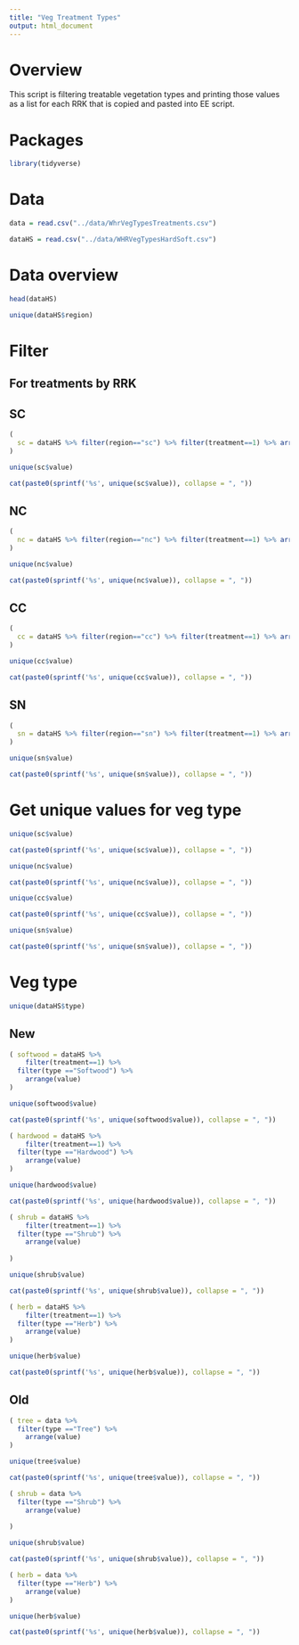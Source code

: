 ```yaml
---
title: "Veg Treatment Types"
output: html_document
---
```


# Overview

This script is filtering treatable vegetation types and printing those values as a list for each RRK that is copied and pasted into EE script.

# Packages
```r
library(tidyverse)
```

# Data
```r
data = read.csv("../data/WhrVegTypesTreatments.csv")
```

```r
dataHS = read.csv("../data/WHRVegTypesHardSoft.csv")
```

# Data overview
```r
head(dataHS)
```
```r
unique(dataHS$region)
```
# Filter

## For treatments by RRK

## SC
```r
( 
  sc = dataHS %>% filter(region=="sc") %>% filter(treatment==1) %>% arrange(value)
)
```
```r
unique(sc$value)
```
```r
cat(paste0(sprintf('%s', unique(sc$value)), collapse = ", "))
```
## NC
```r
( 
  nc = dataHS %>% filter(region=="nc") %>% filter(treatment==1) %>% arrange(value)
)
```
```r
unique(nc$value)
```
```r
cat(paste0(sprintf('%s', unique(nc$value)), collapse = ", "))
```
## CC
```r
( 
  cc = dataHS %>% filter(region=="cc") %>% filter(treatment==1) %>% arrange(value)
)
```
```r
unique(cc$value)
```
```r
cat(paste0(sprintf('%s', unique(cc$value)), collapse = ", "))
```
## SN
```r
( 
  sn = dataHS %>% filter(region=="sn") %>% filter(treatment==1) %>% arrange(value)
)
```

```r
unique(sn$value)
```
```r
cat(paste0(sprintf('%s', unique(sn$value)), collapse = ", "))
```

# Get unique values for veg type
```r
unique(sc$value)
```
```r
cat(paste0(sprintf('%s', unique(sc$value)), collapse = ", "))
```

```r
unique(nc$value)
```

```r
cat(paste0(sprintf('%s', unique(nc$value)), collapse = ", "))
```

```r
unique(cc$value)
```
```r
cat(paste0(sprintf('%s', unique(cc$value)), collapse = ", "))
```

```r
unique(sn$value)
```
```r
cat(paste0(sprintf('%s', unique(sn$value)), collapse = ", "))
```


# Veg type

```r
unique(dataHS$type)
```
## New
```r
( softwood = dataHS %>% 
    filter(treatment==1) %>%
  filter(type =="Softwood") %>% 
    arrange(value)
)
```

```r
unique(softwood$value)
```
```r
cat(paste0(sprintf('%s', unique(softwood$value)), collapse = ", "))
```

```r
( hardwood = dataHS %>% 
    filter(treatment==1) %>%
  filter(type =="Hardwood") %>% 
    arrange(value)
)
```

```r
unique(hardwood$value)
```
```r
cat(paste0(sprintf('%s', unique(hardwood$value)), collapse = ", "))
```

```r
( shrub = dataHS %>% 
    filter(treatment==1) %>%
  filter(type =="Shrub") %>% 
    arrange(value)
  
)
```

```r
unique(shrub$value)
```
```r
cat(paste0(sprintf('%s', unique(shrub$value)), collapse = ", "))
```

```r
( herb = dataHS %>% 
    filter(treatment==1) %>%
  filter(type =="Herb") %>% 
    arrange(value)
)
```

```r
unique(herb$value)
```

```r
cat(paste0(sprintf('%s', unique(herb$value)), collapse = ", "))
```

## Old
```r
( tree = data %>% 
  filter(type =="Tree") %>% 
    arrange(value)
)
```

```r
unique(tree$value)
```
```r
cat(paste0(sprintf('%s', unique(tree$value)), collapse = ", "))
```

```r
( shrub = data %>% 
  filter(type =="Shrub") %>% 
    arrange(value)
  
)
```

```r
unique(shrub$value)
```
```r
cat(paste0(sprintf('%s', unique(shrub$value)), collapse = ", "))
```

```r
( herb = data %>% 
  filter(type =="Herb") %>% 
    arrange(value)
)
```

```r
unique(herb$value)
```

```r
cat(paste0(sprintf('%s', unique(herb$value)), collapse = ", "))
```